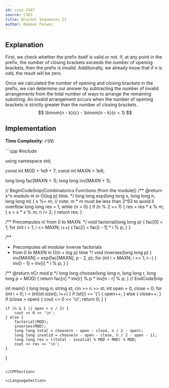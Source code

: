 ```yaml
---
id: cses-2187
source: CSES
title: Bracket Sequences II
author: Rameez Parwez
---
```


## Explanation

First, we check whether the prefix itself is valid or not. If, at any point in the prefix, the number of closing
brackets exceeds the number of opening brackets, then the prefix is invalid. Additionally, we already know
that if $n$ is odd, the result will be zero.

Once we calculated the number of opening and closing brackets in the prefix, we can determine our answer by subtracting the number of invalid arrangements from the total number of ways to arrange the remaining substring. An invalid arrangement occurs when the number of opening brackets is strictly greater than the number of closing brackets.
$$
\binom{n - k}{c} - \binom{n - k}{c + 1}
$$

## Implementation

**Time Complexity:** $\mathcal{O} (N)$

<LanguageSection>

<CPPSection>
```cpp
#include <iostream>

using namespace std;

const int MOD = 1e9 + 7;
const int MAXN = 1e6;

long long fac[MAXN + 1];
long long inv[MAXN + 1];

// BeginCodeSnip{Combinatorics Functions (from the module)}
/** @return x^n modulo m in O(log p) time. */
long long exp(long long x, long long n, long long m) {
	x %= m;  // note: m * m must be less than 2^63 to avoid ll overflow
	long long res = 1;
	while (n > 0) {
		if (n % 2 == 1) { res = res * x % m; }
		x = x * x % m;
		n /= 2;
	}
	return res;
}

/** Precomputes n! from 0 to MAXN. */
void factorial(long long p) {
	fac[0] = 1;
	for (int i = 1; i <= MAXN; i++) { fac[i] = fac[i - 1] * i % p; }
}

/**
 * Precomputes all modular inverse factorials
 * from 0 to MAXN in O(n + log p) time
 */
void inverses(long long p) {
	inv[MAXN] = exp(fac[MAXN], p - 2, p);
	for (int i = MAXN; i >= 1; i--) { inv[i - 1] = inv[i] * i % p; }
}

/** @return nCr mod p */
long long choose(long long n, long long r, long long p = MOD) {
	return fac[n] * inv[r] % p * inv[n - r] % p;
}
// EndCodeSnip

int main() {
	long long n;
	string st;
	cin >> n >> st;
	int open = 0, close = 0;
	for (int i = 0; i < (int)st.size(); i++) {
		if (st[i] == '(') {
			open++;
		} else {
			close++;
		}
		if (close > open) {
			cout << 0 << '\n';
			return 0;
		}
	}

	if (n & 1 || open > n / 2) {
		cout << 0 << '\n';
	} else {
		factorial(MOD);
		inverses(MOD);
		long long total = choose(n - open - close, n / 2 - open);
		long long invalid = choose(n - open - close, n / 2 - open - 1);
		long long res = ((total - invalid) % MOD + MOD) % MOD;
		cout << res << '\n';
	}
}
```

</CPPSection>

</LanguageSection>
